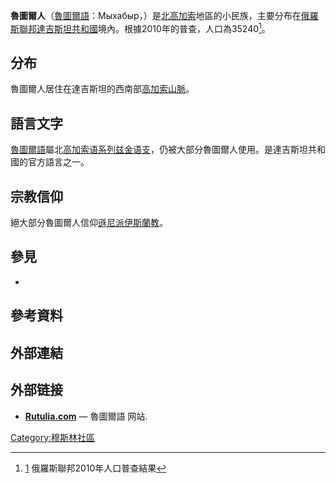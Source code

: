 {{refimprove|time=2017-01-28T03:27:16+00:00}}
{{Infobox Ethnic group|
|group=<span lang="ru">Мыхабыр<span><br>Mykhabyr
|image=
|poptime='''60000'''（2010年）
|popplace= {{RUS}}[[達吉斯坦共和國|達吉斯坦共和國]]
|langs= [[魯圖爾語|魯圖爾語]]
|rels=[[遜尼派|遜尼派伊斯蘭教]]
|related= 
}}

'''魯圖爾人'''（[[魯圖爾語|魯圖爾語]]：<span lang="ru">Мыхабыр</span>，{{lang-ru|Рутулы}}）是[[北高加索|北高加索]]地區的小民族，主要分布在[[俄羅斯聯邦|俄羅斯聯邦]][[達吉斯坦共和國|達吉斯坦共和國]]境內。根據2010年的普查，人口為35240<ref>{{ru}}[http://www.gks.ru/free_doc/new_site/perepis2010/perepis_itogi1612.htm] {{WebCite|url=https://www.webcitation.org/65pfOlehN?url=http://www.gks.ru/free_doc/new_site/perepis2010/perepis_itogi1612.htm |date=20120301063045 |dateformat=iso }} 俄羅斯聯邦2010年人口普查結果</ref>。

==分布==
魯圖爾人居住在達吉斯坦的西南部[[高加索山脈|高加索山脈]]。

==語言文字==
[[魯圖爾語|魯圖爾語]]屬北[[高加索语系|高加索语系]][[列兹金语支|列兹金语支]]，仍被大部分魯圖爾人使用。是達吉斯坦共和國的官方語言之一。

==宗教信仰==
絕大部分魯圖爾人信仰[[遜尼派|遜尼派伊斯蘭教]]。

==參見==
*{{link-en|魯圖爾語|Rutul language}}

==參考資料==
{{reflist}}

==外部連結==

==外部链接==
* [https://web.archive.org/web/20170307120150/http://www.rutulia.com/ '''Rutulia.com'''] — 魯圖爾語 网站.

{{Peoples of the Caucasus}}
{{俄羅斯民族}}
{{European Muslims}}
{{民族小作品}}

[[Category:穆斯林社區|Category:穆斯林社區]]